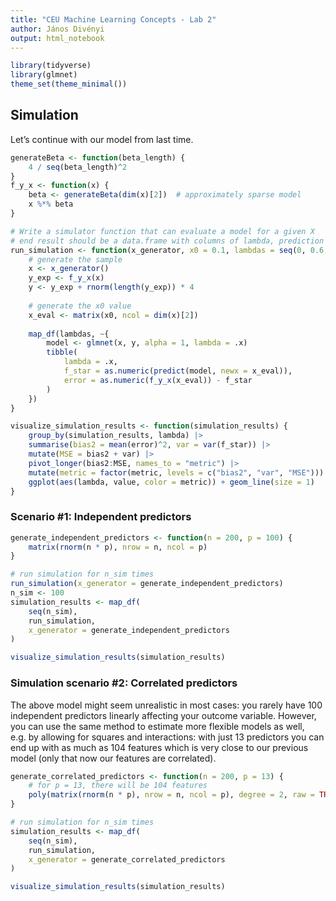 ```yaml
---
title: "CEU Machine Learning Concepts - Lab 2"
author: János Divényi
output: html_notebook
---
```



```r
library(tidyverse)
library(glmnet)
theme_set(theme_minimal())
```

## Simulation 

Let's continue with our model from last time.

```r
generateBeta <- function(beta_length) {
    4 / seq(beta_length)^2
}
f_y_x <- function(x) {
    beta <- generateBeta(dim(x)[2])  # approximately sparse model
    x %*% beta
}
```

```r
# Write a simulator function that can evaluate a model for a given X
# end result should be a data.frame with columns of lambda, prediction (f_star), error
run_simulation <- function(x_generator, x0 = 0.1, lambdas = seq(0, 0.6, 0.02)) {
    # generate the sample
    x <- x_generator()	
    y_exp <- f_y_x(x)
    y <- y_exp + rnorm(length(y_exp)) * 4
    
    # generate the x0 value
    x_eval <- matrix(x0, ncol = dim(x)[2])
    
    map_df(lambdas, ~{
        model <- glmnet(x, y, alpha = 1, lambda = .x)
        tibble(
            lambda = .x, 
            f_star = as.numeric(predict(model, newx = x_eval)),
            error = as.numeric(f_y_x(x_eval)) - f_star
        )        
    })
}
```

```r
visualize_simulation_results <- function(simulation_results) {
    group_by(simulation_results, lambda) |>
    summarise(bias2 = mean(error)^2, var = var(f_star)) |>
    mutate(MSE = bias2 + var) |>
    pivot_longer(bias2:MSE, names_to = "metric") |>
    mutate(metric = factor(metric, levels = c("bias2", "var", "MSE"))) |>
    ggplot(aes(lambda, value, color = metric)) + geom_line(size = 1)    
}
```


### Scenario #1: Independent predictors


```r
generate_independent_predictors <- function(n = 200, p = 100) {
    matrix(rnorm(n * p), nrow = n, ncol = p)
}
```


```r
# run simulation for n_sim times
run_simulation(x_generator = generate_independent_predictors)
n_sim <- 100
simulation_results <- map_df(
    seq(n_sim),
    run_simulation,
    x_generator = generate_independent_predictors
)
```


```r
visualize_simulation_results(simulation_results)
```


### Simulation scenario #2: Correlated predictors

The above model might seem unrealistic in most cases: you rarely have 100 independent predictors linearly affecting your outcome variable. However, you can use the same method to estimate more flexible models as well, e.g. by allowing for squares and interactions: with just 13 predictors you can end up with as much as 104 features which is very close to our previous model (only that now our features are correlated).

```r
generate_correlated_predictors <- function(n = 200, p = 13) {
    # for p = 13, there will be 104 features
    poly(matrix(rnorm(n * p), nrow = n, ncol = p), degree = 2, raw = TRUE)
}
```

```r
# run simulation for n_sim times
simulation_results <- map_df(
    seq(n_sim),
    run_simulation,
    x_generator = generate_correlated_predictors
)
```


```r
visualize_simulation_results(simulation_results)
```